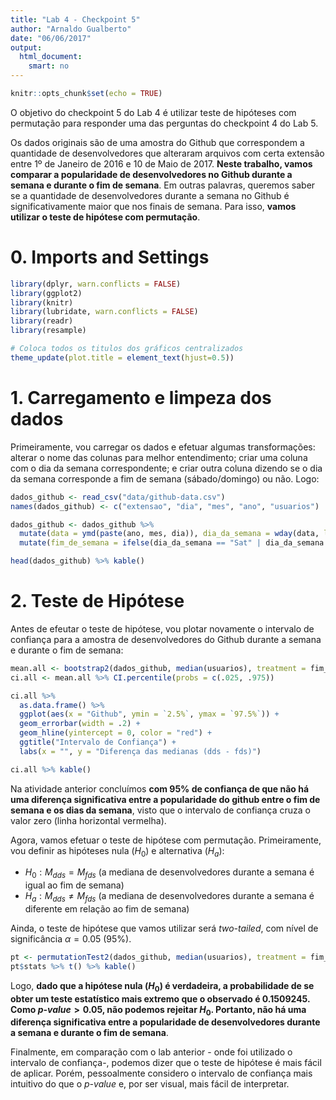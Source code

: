 ```yaml
---
title: "Lab 4 - Checkpoint 5"
author: "Arnaldo Gualberto"
date: "06/06/2017"
output: 
  html_document:
    smart: no
---
```


```r
knitr::opts_chunk$set(echo = TRUE)
```

O objetivo do checkpoint 5 do Lab 4 é utilizar teste de hipóteses com permutação para responder uma das perguntas do checkpoint 4 do Lab 5. 

Os dados originais são de uma amostra do Github que correspondem a quantidade de desenvolvedores que alteraram arquivos com certa extensão entre 1º de Janeiro de 2016 e 10 de Maio de 2017. __Neste trabalho, vamos comparar a popularidade de desenvolvedores no Github durante a semana e durante o fim de semana__. Em outras palavras, queremos saber se a quantidade de desenvolvedores durante a semana no Github é significativamente maior que nos finais de semana. Para isso, __vamos utilizar o teste de hipótese com permutação__.

# 0. Imports and Settings
```r
library(dplyr, warn.conflicts = FALSE)
library(ggplot2)
library(knitr)
library(lubridate, warn.conflicts = FALSE)
library(readr)
library(resample)

# Coloca todos os titulos dos gráficos centralizados
theme_update(plot.title = element_text(hjust=0.5))
```

# 1. Carregamento e limpeza dos dados

Primeiramente, vou carregar os dados e efetuar algumas transformações: alterar o nome das colunas para melhor entendimento; criar uma coluna com o dia da semana correspondente; e criar outra coluna dizendo se o dia da semana corresponde a fim de semana (sábado/domingo) ou não. Logo:

```r
dados_github <- read_csv("data/github-data.csv")
names(dados_github) <- c("extensao", "dia", "mes", "ano", "usuarios")

dados_github <- dados_github %>%
  mutate(data = ymd(paste(ano, mes, dia)), dia_da_semana = wday(data, label = T)) %>%
  mutate(fim_de_semana = ifelse(dia_da_semana == "Sat" | dia_da_semana == "Sun", "Sim", "Não"))

head(dados_github) %>% kable()
```

# 2. Teste de Hipótese

Antes de efeutar o teste de hipótese, vou plotar novamente o intervalo de confiança para a amostra de desenvolvedores do Github durante a semana e durante o fim de semana:

```r
mean.all <- bootstrap2(dados_github, median(usuarios), treatment = fim_de_semana, R = 2000, seed = 42)
ci.all <- mean.all %>% CI.percentile(probs = c(.025, .975))

ci.all %>%
  as.data.frame() %>%
  ggplot(aes(x = "Github", ymin = `2.5%`, ymax = `97.5%`)) +
  geom_errorbar(width = .2) +
  geom_hline(yintercept = 0, color = "red") +
  ggtitle("Intervalo de Confiança") +
  labs(x = "", y = "Diferença das medianas (dds - fds)")

ci.all %>% kable()
```

Na atividade anterior concluímos __com 95% de confiança de que não há uma diferença significativa entre a popularidade do github entre o fim de semana e os dias da semana__, visto que o intervalo de confiança cruza o valor zero (linha horizontal vermelha).

Agora, vamos efetuar o teste de hipótese com permutação. Primeiramente, vou definir as hipóteses nula ($H_0$) e alternativa ($H_a$):

* $H_0: M_{dds}=M_{fds}$ (a mediana de desenvolvedores durante a semana é igual ao fim de semana)
* $H_a: M_{dds} \ne M_{fds}$ (a mediana de desenvolvedores durante a semana é diferente em relação ao fim de semana)

Ainda, o teste de hipótese que vamos utilizar será _two-tailed_, com nível de significância $\alpha=0.05$ (95%).

```r
pt <- permutationTest2(dados_github, median(usuarios), treatment = fim_de_semana, alternative = "two.sided", R = 2000, seed = 42)
pt$stats %>% t() %>% kable()
```

Logo, __dado que a hipótese nula ($H_0$) é verdadeira, a probabilidade de se obter um teste estatístico mais extremo que o observado é 0.1509245. Como $p\mbox{-}value > 0.05$, não podemos rejeitar $H_0$. Portanto, não há uma diferença significativa entre a popularidade de desenvolvedores durante a semana e durante o fim de semana__.

Finalmente, em comparação com o lab anterior - onde foi utilizado o intervalo de confiança-, podemos dizer que o teste de hipótese é mais fácil de aplicar. Porém, pessoalmente considero o intervalo de confiança mais intuitivo do que o _p-value_ e, por ser visual, mais fácil de interpretar.
